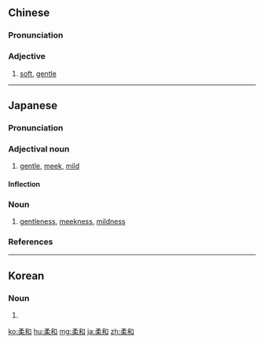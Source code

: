 ==Chinese==
{{zh-forms}}

===Pronunciation===
{{zh-pron
|m=róuhé
|c=jau4 wo4
|mn=qz:liû-hô͘/tp,xm:liû-hô/kh,zz:jiû-hô
|cat=a
}}

===Adjective===
{{zh-adj}}

# [[soft]], [[gentle]] {{qualifier|sound, voice, colour, lighting}}

----

==Japanese==
{{ja-kanjitab|にゅう|わ|yomi=o}}

===Pronunciation===
{{ja-pron|yomi=goon|にゅうわ|acc=0|acc_ref=DJR,NHK}}

===Adjectival noun===
{{ja-adj|infl=na|にゅうわ|hhira=にうわ}}

# [[gentle]], [[meek]], [[mild]]

====Inflection====
{{ja-na|にゅうわ}}

===Noun===
{{ja-noun|にゅうわ|hhira=にうわ}}

# [[gentleness]], [[meekness]], [[mildness]]

===References===
<references/>

----

==Korean==
{{ko-hanjatab}}

===Noun===
{{ko-noun|hangeul=유화}}

# {{hanja form of|유화|[[gentleness]], [[meekness]], [[mildness]]}}

[[ko:柔和]]
[[hu:柔和]]
[[mg:柔和]]
[[ja:柔和]]
[[zh:柔和]]